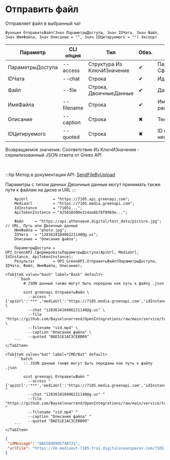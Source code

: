 ﻿---
sidebar_position: 2
description:  Отправляет файл в выбранный чатСтраницы
keywords: [1C, 1С, 1С:Предприятие, 1С:Предприятие 8.3, API, Интеграция, Сервисы, Обмен, OneScript, CLI, Green API]
---


# Отправить файл
 Отправляет файл в выбранный чат



`Функция ОтправитьФайл(Знач ПараметрыДоступа, Знач IDЧата, Знач Файл, Знач ИмяФайла, Знач Описание = "", Знач IDЦитируемого = "") Экспорт`

  | Параметр | CLI опция | Тип | Обяз. | Назначение |
  |-|-|-|-|-|
  | ПараметрыДоступа | --access | Структура Из КлючИЗначение | &#x2714; | Параметры доступа. См. СформироватьПараметрыДоступа |
  | IDЧата | --chat | Строка | &#x2714; | Идентификатор чата |
  | Файл | --file | Строка, ДвоичныеДанные | &#x2714; | Данные или путь к файлу |
  | ИмяФайла | --filename | Строка | &#x2714; | Имя загружаемого файла с раширением |
  | Описание | --caption | Строка | &#x2716; | Текст сообщения под файлом |
  | IDЦитируемого | --quoted | Строка | &#x2716; | ID цитируемого сообщения, если необходимо |

  
  Возвращаемое значение:   Соответствие Из КлючИЗначение - сериализованный JSON ответа от Green API

<br/>

:::tip
Метод в документации API: [SendFileByUpload](https://green-api.com/docs/api/sending/SendFileByUpload/)

Параметры с типом данных Двоичные данные могут принимать также пути к файлам на диске и URL
:::
<br/>



```bsl title="Пример использования для 1С:Предприятие/OneScript"
    ApiUrl           = "https://7105.api.greenapi.com";
    MediaUrl         = "https://7105.media.greenapi.com";
    IdInstance       = "71051...";
    ApiTokenInstance = "425010d90e114aa6b78f0969e...";

    Файл     = "https://api.athenaeum.digital/test_data/picture.jpg"; // URL, Путь или Двоичные данные
    ИмяФайла = "photo.jpg";
    IDЧата   = "120363410406221140@g.us";
    Описание = "Описание файла";

    ПараметрыДоступа = OPI_GreenAPI.СформироватьПараметрыДоступа(ApiUrl, MediaUrl, IdInstance, ApiTokenInstance);
    Результат        = OPI_GreenAPI.ОтправитьФайл(ПараметрыДоступа, IDЧата, Файл, ИмяФайла, Описание);
```
    

 <Tabs>
  
    <TabItem value="bash" label="Bash" default>
        ```bash
            # JSON данные также могут быть переданы как путь к файлу .json
            
            oint greenapi ОтправитьФайл \
              --access "{'apiUrl':'***','mediaUrl':'https://7105.media.greenapi.com','idInstance':'7105187566','apiTokenInstance':'***'}" \
              --chat "120363410406221140@g.us" \
              --file "https://github.com/Bayselonarrend/OpenIntegrations/raw/main/service/test_data/video.mp4" \
              --filename "vid.mp4" \
              --caption "Описание файла" \
              --quoted "BAE51E1AC3CEBB09"
        ```
    </TabItem>
  
    <TabItem value="bat" label="CMD/Bat" default>
        ```batch
            :: JSON данные также могут быть переданы как путь к файлу .json
            
            oint greenapi ОтправитьФайл ^
              --access "{'apiUrl':'***','mediaUrl':'https://7105.media.greenapi.com','idInstance':'7105187566','apiTokenInstance':'***'}" ^
              --chat "120363410406221140@g.us" ^
              --file "https://github.com/Bayselonarrend/OpenIntegrations/raw/main/service/test_data/video.mp4" ^
              --filename "vid.mp4" ^
              --caption "Описание файла" ^
              --quoted "BAE51E1AC3CEBB09"
        ```
    </TabItem>
</Tabs>


```json title="Результат"
{
 "idMessage": "BAE589D90574B721",
 "urlFile": "https://do-mediaout-7105.fra1.digitaloceanspaces.com/7105187566/b5e8ef3e-152b-4977-9340-8a919d9d5ce1.jpg"
}
```
